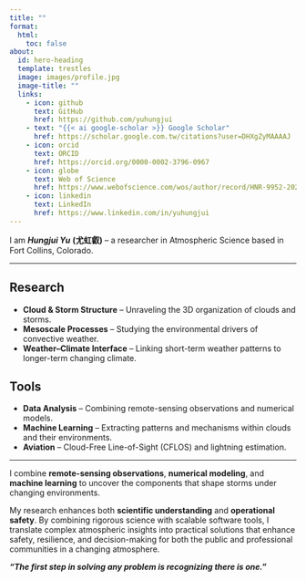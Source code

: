 ```yaml
---
title: ""
format:
  html:
    toc: false
about:
  id: hero-heading
  template: trestles
  image: images/profile.jpg
  image-title: ""
  links:
    - icon: github
      text: GitHub
      href: https://github.com/yuhungjui
    - text: "{{< ai google-scholar >}} Google Scholar"
      href: https://scholar.google.com.tw/citations?user=DHXgZyMAAAAJ
    - icon: orcid
      text: ORCID
      href: https://orcid.org/0000-0002-3796-0967
    - icon: globe
      text: Web of Science
      href: https://www.webofscience.com/wos/author/record/HNR-9952-2023
    - icon: linkedin
      text: LinkedIn
      href: https://www.linkedin.com/in/yuhungjui
---
```


:::{#hero-heading}

I am ***Hungjui Yu*** **(尤虹叡)** – a researcher in Atmospheric Science based in Fort Collins, Colorado.

---

## Research 

- **Cloud & Storm Structure** – Unraveling the 3D organization of clouds and storms.  
- **Mesoscale Processes** – Studying the environmental drivers of convective weather.  
- **Weather–Climate Interface** – Linking short-term weather patterns to longer-term changing climate.  

<!-- I study the 3D structure of clouds and storms, blending atmospheric science and machine learning to reveal patterns that shape weather and climate, and to create tools that make aviation safer for professionals and the public alike. -->

## Tools

- **Data Analysis** – Combining remote-sensing observations and numerical models.
- **Machine Learning** – Extracting patterns and mechanisms within clouds and their environments.  
- **Aviation** – Cloud-Free Line-of-Sight (CFLOS) and lightning estimation.  

<!-- My work explores the 3-dimensional structure of clouds and storms, the mesoscale convective and environmental processes that shape them, and their role at the weather–climate interface.

I integrate environmental data analysis from remote-sensing observations and numerical models with machine learning techniques to uncover patterns and mechanisms within clouds and their environments. I also develop aviation-focused tools to better address and understand storm-related risks. -->

:::

---

I combine **remote-sensing observations**, **numerical modeling**, and **machine learning** to uncover the components that shape storms under changing environments. 

My research enhances both **scientific understanding** and **operational safety**. By combining rigorous science with scalable software tools, I translate complex atmospheric insights into practical solutions that enhance safety, resilience, and decision-making for both the public and professional communities in a changing atmosphere.

***"The first step in solving any problem is recognizing there is one."***

<!-- - 🔬 Research in: Clouds and Convective storms, Remote Sensing, Machine Learning
- 📍 Based in Fort Collins, CO
- 🧠 Passionate about data, code, and clean communication. -->
